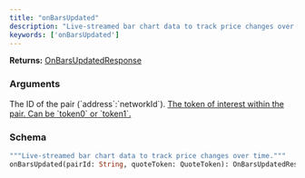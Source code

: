 ```yaml
---
title: "onBarsUpdated"
description: "Live-streamed bar chart data to track price changes over time."
keywords: ['onBarsUpdated']
---
```


**Returns:** [OnBarsUpdatedResponse](/api-reference/types/onbarsupdatedresponse)

### Arguments

<ResponseField name="pairId" type="String">
  The ID of the pair (`address`:`networkId`).
</ResponseField>

<a href="/api-reference/types/quotetoken">
  <ResponseField name="quoteToken" type="QuoteToken">
    The token of interest within the pair. Can be `token0` or `token1`.
  </ResponseField>
</a>

### Schema


```graphql 
"""Live-streamed bar chart data to track price changes over time."""
onBarsUpdated(pairId: String, quoteToken: QuoteToken): OnBarsUpdatedResponse
```
